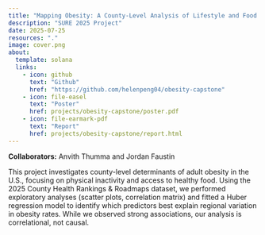 ```yaml
---
title: "Mapping Obesity: A County-Level Analysis of Lifestyle and Food Environment Factors"
description: "SURE 2025 Project"
date: 2025-07-25
resources: "."
image: cover.png
about: 
  template: solana
  links:
    - icon: github
      text: "Github"
      href: "https://github.com/helenpeng04/obesity-capstone"
    - icon: file-easel
      text: "Poster"
      href: projects/obesity-capstone/poster.pdf
    - icon: file-earmark-pdf
      text: "Report"
      href: projects/obesity-capstone/report.html
---
```


**Collaborators:** Anvith Thumma and Jordan Faustin

This project investigates county-level determinants of adult obesity in the U.S., focusing on physical inactivity and access to healthy food. Using the 2025 County Health Rankings & Roadmaps dataset, we performed exploratory analyses (scatter plots, correlation matrix) and fitted a Huber regression model to identify which predictors best explain regional variation in obesity rates. While we observed strong associations, our analysis is correlational, not causal.
